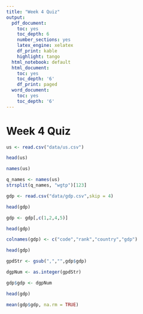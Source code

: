 ```yaml
---
title: "Week 4 Quiz"
output:
  pdf_document:
    toc: yes
    toc_depth: 6
    number_sections: yes
    latex_engine: xelatex
    df_print: kable
    highlight: tango
  html_notebook: default
  html_document:
    toc: yes
    toc_depth: '6'
    df_print: paged
  word_document:
    toc: yes
    toc_depth: '6'
---
```


# Week 4 Quiz

```r
us <- read.csv("data/us.csv")
```

```r
head(us)
```
```r
names(us)
```


```r
q_names <- names(us)
strsplit(q_names, "wgtp")[123]
```

```r
gdp <- read.csv("data/gdp.csv",skip = 4)
```

```r
head(gdp)
```
```r
gdp <- gdp[,c(1,2,4,5)]
```

```r
head(gdp)
```



```r
colnames(gdp) <- c("code","rank","country","gdp")
```

```r
head(gdp)
```

```r
gpdStr <- gsub(",","",gdp$gdp)
```

```r
dgpNum <- as.integer(gpdStr)
```

```r
gdp$gdp <- dgpNum
```

```r
head(gdp)
```

```r
mean(gdp$gdp, na.rm = TRUE)
```

